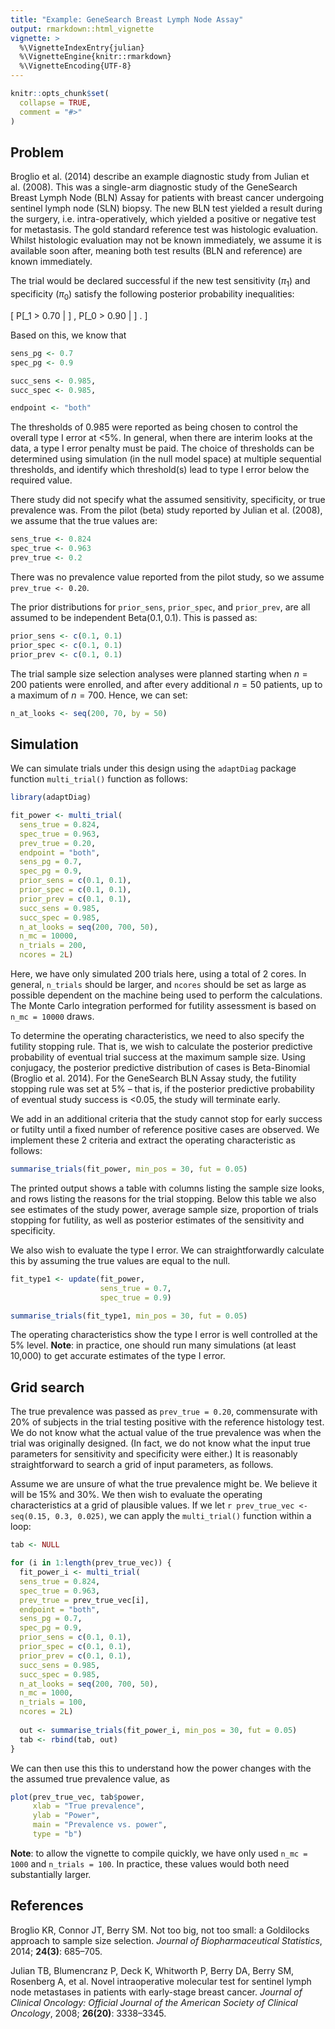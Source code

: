 ```yaml
---
title: "Example: GeneSearch Breast Lymph Node Assay"
output: rmarkdown::html_vignette
vignette: >
  %\VignetteIndexEntry{julian}
  %\VignetteEngine{knitr::rmarkdown}
  %\VignetteEncoding{UTF-8}
---
```


```r
knitr::opts_chunk$set(
  collapse = TRUE,
  comment = "#>"
)
```

## Problem

Broglio et al. (2014) describe an example diagnostic study from Julian et al. (2008). This was a single-arm diagnostic study of the GeneSearch Breast Lymph Node (BLN) Assay for patients with breast cancer undergoing sentinel lymph node (SLN) biopsy. The new BLN test yielded a result during the surgery, i.e. intra-operatively, which yielded a positive or negative test for metastasis. The gold standard reference test was histologic evaluation. Whilst histologic evaluation may not be known immediately, we assume it is available soon after, meaning both test results (BLN and reference) are known immediately.

The trial would be declared successful if the new test sensitivity ($\pi_1$) and specificity ($\pi_0$) satisfy the following posterior probability inequalities:

\[
P[\pi_1 > 0.70 | \text{Data}] \ge 0.985 \, \text{  and } P[\pi_0 > 0.90 | \text{Data}] \ge 0.985.
\]

Based on this, we know that

```r
sens_pg <- 0.7
spec_pg <- 0.9

succ_sens <- 0.985,
succ_spec <- 0.985,

endpoint <- "both"
```

The thresholds of 0.985 were reported as being chosen to control the overall type I error at <5%. In general, when there are interim looks at the data, a type I error penalty must be paid. The choice of thresholds can be determined using simulation (in the null model space) at multiple sequential thresholds, and identify which threshold(s) lead to type I error below the required value.

There study did not specify what the assumed sensitivity, specificity, or true prevalence was. From the pilot (beta) study reported by Julian et al. (2008), we assume that the true values are:

```r
sens_true <- 0.824
spec_true <- 0.963
prev_true <- 0.2
```

There was no prevalence value reported from the pilot study, so we assume `prev_true <- 0.20`.

The prior distributions for `prior_sens`, `prior_spec`, and `prior_prev`, are all assumed to be independent $\text{Beta}(0.1, 0.1)$. This is passed as:

```r
prior_sens <- c(0.1, 0.1)
prior_spec <- c(0.1, 0.1)
prior_prev <- c(0.1, 0.1)
```

The trial sample size selection analyses were planned starting when $n=200$ patients were enrolled, and after every additional $n=50$ patients, up to a maximum of $n=700$. Hence, we can set:

```r
n_at_looks <- seq(200, 70, by = 50)
```

## Simulation

We can simulate trials under this design using the `adaptDiag` package function `multi_trial()` function as follows:

```r
library(adaptDiag)

fit_power <- multi_trial(
  sens_true = 0.824,
  spec_true = 0.963,
  prev_true = 0.20,
  endpoint = "both",
  sens_pg = 0.7,
  spec_pg = 0.9,
  prior_sens = c(0.1, 0.1),
  prior_spec = c(0.1, 0.1),
  prior_prev = c(0.1, 0.1),
  succ_sens = 0.985,
  succ_spec = 0.985,
  n_at_looks = seq(200, 700, 50),
  n_mc = 10000,
  n_trials = 200,
  ncores = 2L)
```

Here, we have only simulated 200 trials here, using a total of 2 cores. In general, `n_trials` should be larger, and `ncores` should be set as large as possible dependent on the machine being used to perform the calculations. The Monte Carlo integration performed for futility assessment is based on `n_mc = 10000` draws.

To determine the operating characteristics, we need to also specify the futility stopping rule. That is, we wish to calculate the posterior predictive probability of eventual trial success at the maximum sample size. Using conjugacy, the posterior predictive distribution of cases is Beta-Binomial (Broglio et al. 2014). For the GeneSearch BLN Assay study, the futility stopping rule was set at 5% -- that is, if the posterior predictive probability of eventual study success is <0.05, the study will terminate early.

We add in an additional criteria that the study cannot stop for early success or futilty until a fixed number of reference positive cases are observed. We implement these 2 criteria and extract the operating characteristic as follows:

```r
summarise_trials(fit_power, min_pos = 30, fut = 0.05)
```

The printed output shows a table with columns listing the sample size looks, and rows listing the reasons for the trial stopping. Below this table we also see estimates of the study power, average sample size, proportion of trials stopping for futility, as well as posterior estimates of the sensitivity and specificity.

We also wish to evaluate the type I error. We can straightforwardly calculate this by assuming the true values are equal to the null.

```r
fit_type1 <- update(fit_power,
                    sens_true = 0.7,
                    spec_true = 0.9)

summarise_trials(fit_type1, min_pos = 30, fut = 0.05)
```

The operating characteristics show the type I error is well controlled at the 5% level. **Note**: in practice, one should run many simulations (at least 10,000) to get accurate estimates of the type I error.

## Grid search

The true prevalence was passed as `prev_true = 0.20`, commensurate with 20% of subjects in the trial testing positive with the reference histology test. We do not know what the actual value of the true prevalence was when the trial was originally designed. (In fact, we do not know what the input true parameters for sensitivity and specificity were either.) It is reasonably straightforward to search a grid of input parameters, as follows.

Assume we are unsure of what the true prevalence might be. We believe it will be 15% and 30%. We then wish to evaluate the operating characteristics at a grid of plausible values. If we let `r prev_true_vec <- seq(0.15, 0.3, 0.025)`, we can apply the `multi_trial()` function within a loop:

```r
tab <- NULL

for (i in 1:length(prev_true_vec)) {
  fit_power_i <- multi_trial(
  sens_true = 0.824,
  spec_true = 0.963,
  prev_true = prev_true_vec[i],
  endpoint = "both",
  sens_pg = 0.7,
  spec_pg = 0.9,
  prior_sens = c(0.1, 0.1),
  prior_spec = c(0.1, 0.1),
  prior_prev = c(0.1, 0.1),
  succ_sens = 0.985,
  succ_spec = 0.985,
  n_at_looks = seq(200, 700, 50),
  n_mc = 1000,
  n_trials = 100,
  ncores = 2L)
  
  out <- summarise_trials(fit_power_i, min_pos = 30, fut = 0.05)
  tab <- rbind(tab, out)
}
```

We can then use this this to understand how the power changes with the the assumed true prevalence value, as

```r
plot(prev_true_vec, tab$power,
     xlab = "True prevalence",
     ylab = "Power",
     main = "Prevalence vs. power",
     type = "b")
```

**Note**: to allow the vignette to compile quickly, we have only used `n_mc = 1000` and `n_trials = 100`. In practice, these values would both need substantially larger.

## References

Broglio KR, Connor JT, Berry SM. Not too big, not too small: a Goldilocks approach to sample size selection. *Journal of Biopharmaceutical Statistics*, 2014; **24(3)**: 685–705.

Julian TB, Blumencranz P, Deck K, Whitworth P, Berry DA, Berry SM, Rosenberg A, et al. Novel intraoperative molecular test for sentinel lymph node metastases in patients with early-stage breast cancer. *Journal of Clinical Oncology: Official Journal of the American Society of Clinical Oncology*, 2008; **26(20)**: 3338–3345.
